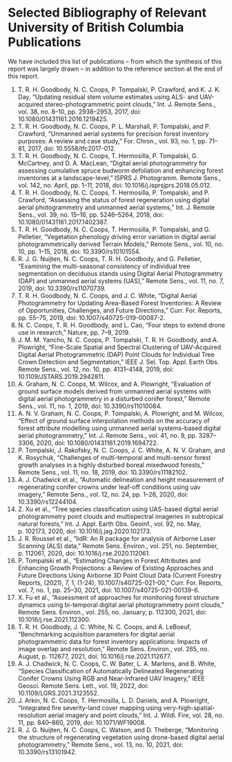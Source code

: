 # Selected Bibliography of Relevant University of British Columbia Publications {#bibliography}
We have included this list of publications – from which the synthesis of this report was largely drawn – in addition to the reference section at the end of this report. 

<ol>
<li>T. R. H. Goodbody, N. C. Coops, P. Tompalski, P. Crawford, and K. J. K. Day, “Updating residual stem volume estimates using ALS- and UAV-acquired stereo-photogrammetric point clouds,” Int. J. Remote Sens., vol. 38, no. 8–10, pp. 2938–2953, 2017, doi: 10.1080/01431161.2016.1219425.</li>
<li>T. R. H. Goodbody, N. C. Coops, P. L. Marshall, P. Tompalski, and P. Crawford, “Unmanned aerial systems for precision forest inventory purposes: A review and case study,” For. Chron., vol. 93, no. 1, pp. 71–81, 2017, doi: 10.5558/tfc2017-012.</li>
<li>T. R. H. Goodbody, N. C. Coops, T. Hermosilla, P. Tompalski, G. McCartney, and D. A. MacLean, “Digital aerial photogrammetry for assessing cumulative spruce budworm defoliation and enhancing forest inventories at a landscape-level,” ISPRS J. Photogramm. Remote Sens., vol. 142, no. April, pp. 1–11, 2018, doi: 10.1016/j.isprsjprs.2018.05.012.</li>
<li>T. R. H. Goodbody, N. C. Coops, T. Hermosilla, P. Tompalski, and P. Crawford, “Assessing the status of forest regeneration using digital aerial photogrammetry and unmanned aerial systems,” Int. J. Remote Sens., vol. 39, no. 15–16, pp. 5246–5264, 2018, doi: 10.1080/01431161.2017.1402387.</li>
<li>T. R. H. Goodbody, N. C. Coops, T. Hermosilla, P. Tompalski, and G. Pelletier, “Vegetation phenology driving error variation in digital aerial photogrammetrically derived Terrain Models,” Remote Sens., vol. 10, no. 10, pp. 1–15, 2018, doi: 10.3390/rs10101554.</li>
<li>R. J. G. Nuijten, N. C. Coops, T. R. H. Goodbody, and G. Pelletier, “Examining the multi-seasonal consistency of individual tree segmentation on deciduous stands using Digital Aerial Photogrammetry (DAP) and unmanned aerial systems (UAS),” Remote Sens., vol. 11, no. 7, 2019, doi: 10.3390/rs11070739.</li>
<li>T. R. H. Goodbody, N. C. Coops, and J. C. White, “Digital Aerial Photogrammetry for Updating Area-Based Forest Inventories: A Review of Opportunities, Challenges, and Future Directions,” Curr. For. Reports, pp. 55–75, 2019, doi: 10.1007/s40725-019-00087-2.</li>
<li>N. C. Coops, T. R. H. Goodbody, and L. Cao, “Four steps to extend drone use in research,” Nature, pp. 7–9, 2019.</li>
<li>J. M. M. Yancho, N. C. Coops, P. Tompalski, T. R. H. Goodbody, and A. Plowright, “Fine-Scale Spatial and Spectral Clustering of UAV-Acquired Digital Aerial Photogrammetric (DAP) Point Clouds for Individual Tree Crown Detection and Segmentation,” IEEE J. Sel. Top. Appl. Earth Obs. Remote Sens., vol. 12, no. 10, pp. 4131–4148, 2019, doi: 10.1109/JSTARS.2019.2942811.</li>
<li>A. Graham, N. C. Coops, M. Wilcox, and A. Plowright, “Evaluation of ground surface models derived from unmanned aerial systems with digital aerial photogrammetry in a disturbed conifer forest,” Remote Sens., vol. 11, no. 1, 2019, doi: 10.3390/rs11010084.</li>
<li>A. N. V. Graham, N. C. Coops, P. Tompalski, A. Plowright, and M. Wilcox, “Effect of ground surface interpolation methods on the accuracy of forest attribute modelling using unmanned aerial systems-based digital aerial photogrammetry,” Int. J. Remote Sens., vol. 41, no. 9, pp. 3287–3306, 2020, doi: 10.1080/01431161.2019.1694722.</li>
<li>P. Tompalski, J. Rakofsky, N. C. Coops, J. C. White, A. N. V. Graham, and K. Rosychuk, “Challenges of multi-temporal and multi-sensor forest growth analyses in a highly disturbed boreal mixedwood forests,” Remote Sens., vol. 11, no. 18, 2019, doi: 10.3390/rs11182102.</li>
<li>A. J. Chadwick et al., “Automatic delineation and height measurement of regenerating conifer crowns under leaf-off conditions using uav imagery,” Remote Sens., vol. 12, no. 24, pp. 1–26, 2020, doi: 10.3390/rs12244104.</li>
<li>Z. Xu et al., “Tree species classification using UAS-based digital aerial photogrammetry point clouds and multispectral imageries in subtropical natural forests,” Int. J. Appl. Earth Obs. Geoinf., vol. 92, no. May, p. 102173, 2020, doi: 10.1016/j.jag.2020.102173.</li>
<li>J. R. Roussel et al., “lidR: An R package for analysis of Airborne Laser Scanning (ALS) data,” Remote Sens. Environ., vol. 251, no. September, p. 112061, 2020, doi: 10.1016/j.rse.2020.112061.</li>
<li>P. Tompalski et al., “Estimating Changes in Forest Attributes and Enhancing Growth Projections: a Review of Existing Approaches and Future Directions Using Airborne 3D Point Cloud Data (Current Forestry Reports, (2021), 7, 1, (1-24), 10.1007/s40725-021-00,” Curr. For. Reports, vol. 7, no. 1, pp. 25–30, 2021, doi: 10.1007/s40725-021-00139-6.</li>
<li>X. Fu et al., “Assessment of approaches for monitoring forest structure dynamics using bi-temporal digital aerial photogrammetry point clouds,” Remote Sens. Environ., vol. 255, no. January, p. 112300, 2021, doi: 10.1016/j.rse.2021.112300.</li>
<li>T. R. H. Goodbody, J. C. White, N. C. Coops, and A. LeBoeuf, “Benchmarking acquisition parameters for digital aerial photogrammetric data for forest inventory applications: Impacts of image overlap and resolution,” Remote Sens. Environ., vol. 265, no. August, p. 112677, 2021, doi: 10.1016/j.rse.2021.112677.</li>
<li>A. J. Chadwick, N. C. Coops, C. W. Bater, L. A. Martens, and B. White, “Species Classification of Automatically Delineated Regenerating Conifer Crowns Using RGB and Near-Infrared UAV Imagery,” IEEE Geosci. Remote Sens. Lett., vol. 19, 2022, doi: 10.1109/LGRS.2021.3123552.</li>
<li>J. Arkin, N. C. Coops, T. Hermosilla, L. D. Daniels, and A. Plowright, “Integrated fire severity-land cover mapping using very-high-spatial-resolution aerial imagery and point clouds,” Int. J. Wildl. Fire, vol. 28, no. 11, pp. 840–860, 2019, doi: 10.1071/WF19008.</li>
<li>R. J. G. Nuijten, N. C. Coops, C. Watson, and D. Theberge, “Monitoring the structure of regenerating vegetation using drone-based digital aerial photogrammetry,” Remote Sens., vol. 13, no. 10, 2021, doi: 10.3390/rs13101942.</li>
</ol>
